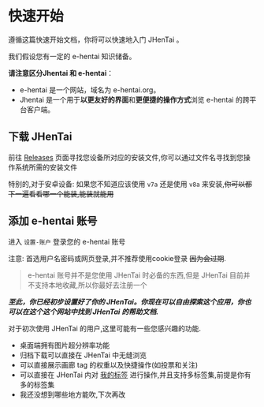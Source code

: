 # 快速开始

遵循这篇快速开始文档，你将可以快速地入门 JHenTai 。

我们假设您有一定的 e-hentai 知识储备。

**请注意区分Jhentai 和 e-hentai**：
* e-hentai 是一个网站，域名为 e-hentai.org。
* Jhentai 是一个用于**以更友好的界面**和**更便捷的操作方式**浏览 e-hentai 的跨平台客户端。

## 下载 JHenTai
前往 [Releases](https://github.com/jiangtian616/JHenTai/releases) 页面寻找您设备所对应的安装文件,你可以通过文件名寻找到您操作系统所需的安装文件

特别的,对于安卓设备: 如果您不知道应该使用 ``v7a`` 还是使用 ``v8a`` 来安装,~~你可以都下一遍看看哪一个能装,能装就能用~~

## 添加 e-hentai 账号
进入 `设置-账户` 登录您的 e-hentai 账号

注意: 首选用户名密码或网页登录,并不推荐使用cookie登录 ~~因为会过期~~.

> e-hentai 账号并不是您使用 JHenTai 时必备的东西,但是 JHenTai 目前并不支持本地收藏,所以你最好去注册一个

_**至此，你已经初步设置好了你的 JHenTai。你现在可以自由探索这个应用，你也可以在这个这个网站中找到 JHenTai 的帮助文档.**_

对于初次使用 JHenTai 的用户,这里可能有一些您感兴趣的功能.

- 桌面端拥有图片超分辨率功能
- 归档下载可以直接在 JHenTai 中无缝浏览
- 可以直接展示画廊 tag 的权重以及快捷操作(如投票和关注)
- 可以直接在 JHenTai 内对 [我的标签](https://e-hentai.org/mytags) 进行操作,并且支持多标签集,前提是你有多的标签集
- 我还没想到哪些地方能吹,下次再改
